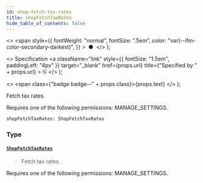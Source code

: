 ```yaml
---
id: shop-fetch-tax-rates
title: shopFetchTaxRates
hide_table_of_contents: false
---
```


  <>
    <span
      style={{
        fontWeight: "normal",
        fontSize: ".5em",
        color: "var(--ifm-color-secondary-darkest)",
      }}
    >
      &nbsp;●&nbsp;
    </span>
  </>
);

  <>
    Specification
    <a
      className="link"
      style={{ fontSize: "1.5em", paddingLeft: "4px" }}
      target="\_blank"
      href={props.url}
      title={"Specified by " + props.url}
    >
      ⎘
    </a>
  </>
);

  <>
    <span class={"badge badge--" + props.class}>{props.text}</span>
  </>
);

Fetch tax rates.

Requires one of the following permissions: MANAGE_SETTINGS.

```graphql
shopFetchTaxRates: ShopFetchTaxRates
```

### Type

#### [`ShopFetchTaxRates`](../../api-reference/objects/shop-fetch-tax-rates) <Badge class="secondary" text="object"/>

> Fetch tax rates.

Requires one of the following permissions: MANAGE_SETTINGS.

>
